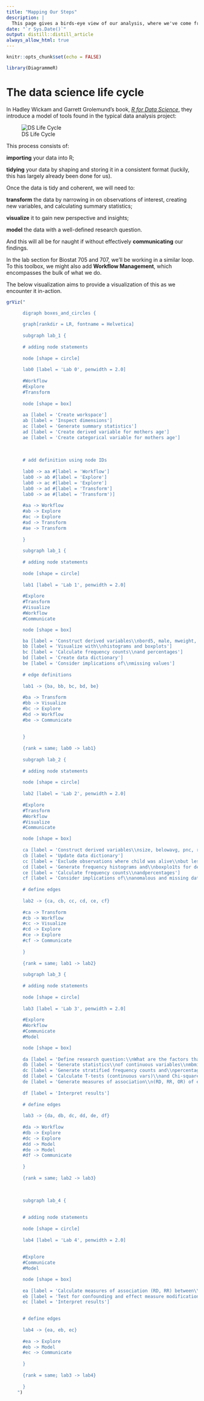 ```yaml
---
title: "Mapping Our Steps"
description: |
  This page gives a birds-eye view of our analysis, where we've come from and where we're headed.
date: "`r Sys.Date()`"
output: distill::distill_article
always_allow_html: true
---
```


```r
knitr::opts_chunk$set(echo = FALSE)

library(DiagrammeR)
```


# The data science life cycle

In Hadley Wickam and Garrett Grolemund's book, [*R for Data Science*](https://r4ds.had.co.nz/index.html), they introduce a model of tools found in the typical data analysis project:

![DS Life Cycle](../images/ds_tools.png)

This process consists of:

__importing__ your data into R;

__tidying__ your data by shaping and storing it in a consistent format (luckily, this has largely already been done for us).

Once the data is tidy and coherent, we will need to:

__transform__ the data by narrowing in on observations of interest, creating new variables, and calculating summary statistics;

__visualize__ it to gain new perspective and insights;

__model__ the data with a well-defined research question.

And this will all be for naught if without effectively __communicating__ our findings.

In the lab section for Biostat 705 and 707, we'll be working in a similar loop. To this toolbox, we might also add __Workflow Management__, which encompasses the bulk of what we do. 

The below visualization aims to provide a visualization of this as we encounter it in-action. 


```r

grViz("

      digraph boxes_and_circles {
      
      graph[rankdir = LR, fontname = Helvetica]
      
      subgraph lab_1 {
      
      # adding node statements
      
      node [shape = circle]
      
      lab0 [label = 'Lab 0', penwidth = 2.0]
      
      #Workflow
      #Explore
      #Transform
      
      node [shape = box]
      
      aa [label = 'Create workspace']
      ab [label = 'Inspect dimensions']
      ac [label = 'Generate summary statistics']
      ad [label = 'Create derived variable for mothers age']
      ae [label = 'Create categorical variable for mothers age']
      
      
      
      # add definition using node IDs
      
      lab0 -> aa #[label = 'Workflow']
      lab0 -> ab #[label = 'Explore']
      lab0 -> ac #[label = 'Explore']
      lab0 -> ad #[label = 'Transform']
      lab0 -> ae #[label = 'Transform')]
      
      #aa -> Workflow
      #ab -> Explore
      #ac -> Explore
      #ad -> Transform
      #ae -> Transform
      
      }
      
      subgraph lab_1 {
    
      # adding node statements
      
      node [shape = circle]
      
      lab1 [label = 'Lab 1', penwidth = 2.0]
      
      #Explore
      #Transform
      #Visualize
      #Workflow
      #Communicate

      node [shape = box]

      ba [label = 'Construct derived variables\\nbord5, male, mweight, mbmi']
      bb [label = 'Visualize with\\nhistograms and boxplots']
      bc [label = 'Calculate frequency counts\\nand percentages']
      bd [label = 'Create data dictionary']
      be [label = 'Consider implications of\\nmissing values']
      
      # edge definitions
      
      lab1 -> {ba, bb, bc, bd, be}
      
      #ba -> Transform
      #bb -> Visualize
      #bc -> Explore
      #bd -> Workflow
      #be -> Communicate
      
      
      }
      
      {rank = same; lab0 -> lab1}
      
      subgraph lab_2 {
      
      # adding node statements
      
      node [shape = circle]
      
      lab2 [label = 'Lab 2', penwidth = 2.0]
      
      #Explore
      #Transform
      #Workflow
      #Visualize
      #Communicate

      node [shape = box]
      
      ca [label = 'Construct derived variables\\nsize, belowavg, pnc, rural\\neducation, death, and time']
      cb [label = 'Update data dictionary']
      cc [label = 'Exclude observations where child was alive\\nbut less than 60 months of age']
      cd [label = 'Generate frequency histograms and\\nboxplo1ts for death and time']
      ce [label = 'Calculate frequency counts\\nandpercentages']
      cf [label = 'Consider implications of\\nanomalous and missing data']
      
      # define edges
      
      lab2 -> {ca, cb, cc, cd, ce, cf}
      
      #ca -> Transform
      #cb -> Workflow
      #cc -> Visualize
      #cd -> Explore
      #ce -> Explore
      #cf -> Communicate
      
      }
      
      {rank = same; lab1 -> lab2}
      
      subgraph lab_3 {
      
      # adding node statements
      
      node [shape = circle]
      
      lab3 [label = 'Lab 3', penwidth = 2.0]
      
      #Explore
      #Workflow
      #Communicate
      #Model

      node [shape = box]
      
      da [label = 'Define research question:\\nWhat are the factors that influence\\nthe outcome of child mortality by 5 years of age?']
      db [label = 'Generate statistics\\nof continuous variables\\nmbmi and mage, by mortality status']
      dc [label = 'Generate stratified frequency counts and\\npercentages of categorical variables, by mortality status']
      dd [label = 'Calculate T-tests (continuous vars)\\nand Chi-square tests (categorical vars) across stratified levels']
      de [label = 'Generate measures of association\\n(RD, RR, OR) of exposures and outcomes']
      
      df [label = 'Interpret results']
      
      # define edges
      
      lab3 -> {da, db, dc, dd, de, df}
      
      #da -> Workflow
      #db -> Explore
      #dc -> Explore
      #dd -> Model
      #de -> Model
      #df -> Communicate
      
      }
      
      {rank = same; lab2 -> lab3}
      
      

      subgraph lab_4 {
    
      
      # adding node statements
      
      node [shape = circle]
      
      lab4 [label = 'Lab 4', penwidth = 2.0]
      
            
      #Explore
      #Communicate
      #Model

      node [shape = box]
      
      ea [label = 'Calculate measures of association (RD, RR) between\\nbirth order and child mortality by 5 years\\nwithin strata of other variables']
      eb [label = 'Test for confounding and effect measure modification\\ndue to stratifying variables']
      ec [label = 'Interpret results']

      
      # define edges
      
      lab4 -> {ea, eb, ec}
      
      #ea -> Explore
      #eb -> Model
      #ec -> Communicate
      
      }
      
      {rank = same; lab3 -> lab4}
      
      }
    ")
```
